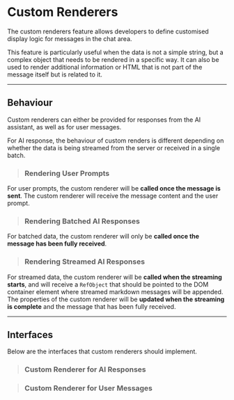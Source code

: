 


# Custom Renderers

The custom renderers feature allows developers to define customised display logic for messages in the chat area.

This feature is particularly useful when the data is not a simple string, but a complex object that needs to be rendered
in a specific way. It can also be used to render additional information or HTML that is not part of the message itself
but is related to it.

<PlatformSelector reactJs={CustomRenderersReactJs} javascript={CustomRenderersJavaScript}/>

---

## Behaviour

Custom renderers can either be provided for responses from the AI assistant, as well as for user messages.

For AI response, the behaviour of custom renders is different depending on whether the data is being streamed from
the server or received in a single batch.

> ### Rendering User Prompts

For user prompts, the custom renderer will be **called once the message is sent**. The custom renderer will receive
the message content and the user prompt.

> ### Rendering Batched AI Responses

For batched data, the custom renderer will only be **called once the message has been fully received**.

> ### Rendering Streamed AI Responses

For streamed data, the custom renderer will be **called when the streaming starts**, and will receive a `RefObject`
that should be pointed to the DOM container element where streamed markdown messages will be appended. The properties
of the custom renderer will be **updated when the streaming is complete** and the message that has been fully received.

---

## Interfaces

Below are the interfaces that custom renderers should implement.

> ### Custom Renderer for AI Responses

<PlatformSelector reactJs={InterfaceReactJs} javascript={InterfaceJavaScript}/>

> ### Custom Renderer for User Messages
